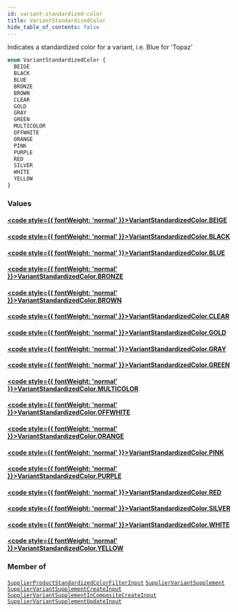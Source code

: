 ```yaml
---
id: variant-standardized-color
title: VariantStandardizedColor
hide_table_of_contents: false
---
```








Indicates a standardized color for a variant, i.e. Blue for 'Topaz'

```graphql
enum VariantStandardizedColor {
  BEIGE
  BLACK
  BLUE
  BRONZE
  BROWN
  CLEAR
  GOLD
  GRAY
  GREEN
  MULTICOLOR
  OFFWHITE
  ORANGE
  PINK
  PURPLE
  RED
  SILVER
  WHITE
  YELLOW
}
```


### Values

#### [<code style={{ fontWeight: 'normal' }}>VariantStandardizedColor.<b>BEIGE</b></code>](#) 
> 
> 

#### [<code style={{ fontWeight: 'normal' }}>VariantStandardizedColor.<b>BLACK</b></code>](#) 
> 
> 

#### [<code style={{ fontWeight: 'normal' }}>VariantStandardizedColor.<b>BLUE</b></code>](#) 
> 
> 

#### [<code style={{ fontWeight: 'normal' }}>VariantStandardizedColor.<b>BRONZE</b></code>](#) 
> 
> 

#### [<code style={{ fontWeight: 'normal' }}>VariantStandardizedColor.<b>BROWN</b></code>](#) 
> 
> 

#### [<code style={{ fontWeight: 'normal' }}>VariantStandardizedColor.<b>CLEAR</b></code>](#) 
> 
> 

#### [<code style={{ fontWeight: 'normal' }}>VariantStandardizedColor.<b>GOLD</b></code>](#) 
> 
> 

#### [<code style={{ fontWeight: 'normal' }}>VariantStandardizedColor.<b>GRAY</b></code>](#) 
> 
> 

#### [<code style={{ fontWeight: 'normal' }}>VariantStandardizedColor.<b>GREEN</b></code>](#) 
> 
> 

#### [<code style={{ fontWeight: 'normal' }}>VariantStandardizedColor.<b>MULTICOLOR</b></code>](#) 
> 
> 

#### [<code style={{ fontWeight: 'normal' }}>VariantStandardizedColor.<b>OFFWHITE</b></code>](#) 
> 
> 

#### [<code style={{ fontWeight: 'normal' }}>VariantStandardizedColor.<b>ORANGE</b></code>](#) 
> 
> 

#### [<code style={{ fontWeight: 'normal' }}>VariantStandardizedColor.<b>PINK</b></code>](#) 
> 
> 

#### [<code style={{ fontWeight: 'normal' }}>VariantStandardizedColor.<b>PURPLE</b></code>](#) 
> 
> 

#### [<code style={{ fontWeight: 'normal' }}>VariantStandardizedColor.<b>RED</b></code>](#) 
> 
> 

#### [<code style={{ fontWeight: 'normal' }}>VariantStandardizedColor.<b>SILVER</b></code>](#) 
> 
> 

#### [<code style={{ fontWeight: 'normal' }}>VariantStandardizedColor.<b>WHITE</b></code>](#) 
> 
> 

#### [<code style={{ fontWeight: 'normal' }}>VariantStandardizedColor.<b>YELLOW</b></code>](#) 
> 
> 



### Member of

[`SupplierProductStandardizedColorFilterInput`](/supply/api/graphql-admin/reference/inputs/supplier-product-standardized-color-filter-input)  <Badge class="secondary" text="input"/><Bullet />[`SupplierVariantSupplement`](/supply/api/graphql-admin/reference/objects/supplier-variant-supplement)  <Badge class="secondary" text="object"/><Bullet />[`SupplierVariantSupplementCreateInput`](/supply/api/graphql-admin/reference/inputs/supplier-variant-supplement-create-input)  <Badge class="secondary" text="input"/><Bullet />[`SupplierVariantSupplementInCompositeCreateInput`](/supply/api/graphql-admin/reference/inputs/supplier-variant-supplement-in-composite-create-input)  <Badge class="secondary" text="input"/><Bullet />[`SupplierVariantSupplementUpdateInput`](/supply/api/graphql-admin/reference/inputs/supplier-variant-supplement-update-input)  <Badge class="secondary" text="input"/>



